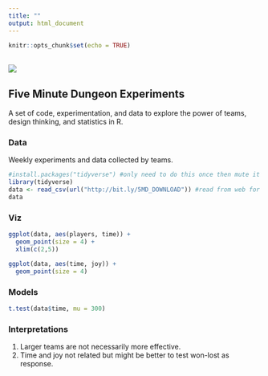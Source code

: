 ```yaml
---
title: ""
output: html_document
---
```


```r
knitr::opts_chunk$set(echo = TRUE)
```
<br>
![](./5MD.jpg) 





## Five Minute Dungeon Experiments  
A set of code, experimentation, and data to explore the power of teams, design thinking, and statistics in R.  

### Data  
Weekly experiments and data collected by teams.  

```r
#install.packages("tidyverse") #only need to do this once then mute it with #
library(tidyverse)
data <- read_csv(url("http://bit.ly/5MD_DOWNLOAD")) #read from web for updates but can load locally too
data

```

### Viz  
```r
ggplot(data, aes(players, time)) +
  geom_point(size = 4) +
  xlim(c(2,5))

ggplot(data, aes(time, joy)) +
  geom_point(size = 4)

```

### Models
```r
t.test(data$time, mu = 300)

```

### Interpretations  
1. Larger teams are not necessarily more effective.  
2. Time and joy not related but might be better to test won-lost as response.  
